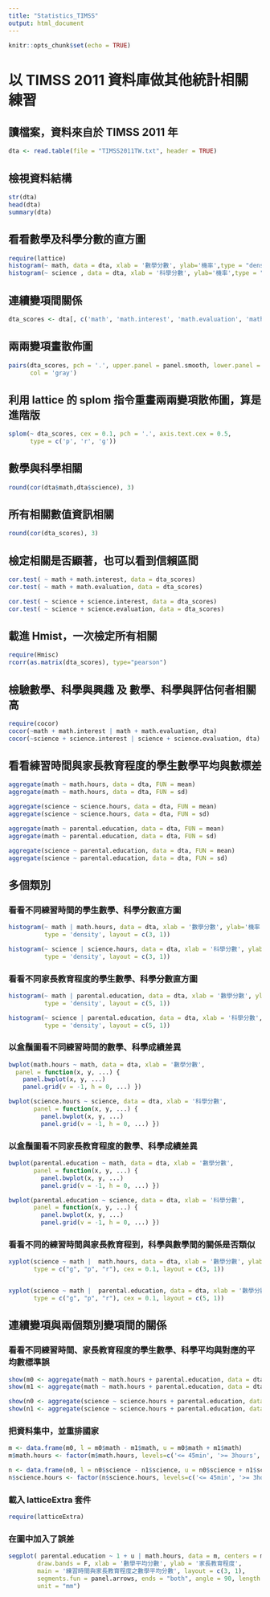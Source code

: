 ```yaml
---
title: "Statistics_TIMSS"
output: html_document
---
```


```r
knitr::opts_chunk$set(echo = TRUE)
```

# 以 TIMSS 2011 資料庫做其他統計相關練習


## 讀檔案，資料來自於 TIMSS 2011 年
```r
dta <- read.table(file = "TIMSS2011TW.txt", header = TRUE)
````

## 檢視資料結構
```r
str(dta)
head(dta)
summary(dta)
````

## 看看數學及科學分數的直方圖
```r
require(lattice)
histogram(~ math, data = dta, xlab = '數學分數', ylab='機率',type = "density")
histogram(~ science , data = dta, xlab = '科學分數', ylab='機率',type = "density")
````

## 連續變項間關係
```r
dta_scores <- dta[, c('math', 'math.interest', 'math.evaluation', 'math.input', 'science', 'science.interest', 'science.evaluation', 'science.input','educational.resources')]
````

## 兩兩變項畫散佈圖
```r
pairs(dta_scores, pch = '.', upper.panel = panel.smooth, lower.panel = NULL, 
      col = 'gray')
````

## 利用 lattice 的 splom 指令重畫兩兩變項散佈圖，算是進階版
```r
splom(~ dta_scores, cex = 0.1, pch = '.', axis.text.cex = 0.5, 
      type = c('p', 'r', 'g'))
````

## 數學與科學相關
```r
round(cor(dta$math,dta$science), 3)
````

## 所有相關數值資訊相關
```r
round(cor(dta_scores), 3)
````

## 檢定相關是否顯著，也可以看到信賴區間
```r
cor.test( ~ math + math.interest, data = dta_scores)
cor.test( ~ math + math.evaluation, data = dta_scores)

cor.test( ~ science + science.interest, data = dta_scores)
cor.test( ~ science + science.evaluation, data = dta_scores)
````

## 載進 Hmist，一次檢定所有相關
```r
require(Hmisc)
rcorr(as.matrix(dta_scores), type="pearson")
````

## 檢驗數學、科學與興趣 及 數學、科學與評估何者相關高
```r
require(cocor)
cocor(~math + math.interest | math + math.evaluation, dta)
cocor(~science + science.interest | science + science.evaluation, dta)
````

## 看看練習時間與家長教育程度的學生數學平均與數標差
```r
aggregate(math ~ math.hours, data = dta, FUN = mean)
aggregate(math ~ math.hours, data = dta, FUN = sd)

aggregate(science ~ science.hours, data = dta, FUN = mean)
aggregate(science ~ science.hours, data = dta, FUN = sd)

aggregate(math ~ parental.education, data = dta, FUN = mean)
aggregate(math ~ parental.education, data = dta, FUN = sd)

aggregate(science ~ parental.education, data = dta, FUN = mean)
aggregate(science ~ parental.education, data = dta, FUN = sd)
````

## 多個類別

### 看看不同練習時間的學生數學、科學分數直方圖
```r
histogram(~ math | math.hours, data = dta, xlab = '數學分數', ylab='機率',
          type = 'density', layout = c(3, 1))

histogram(~ science | science.hours, data = dta, xlab = '科學分數', ylab='機率',
          type = 'density', layout = c(3, 1))
````


### 看看不同家長教育程度的學生數學、科學分數直方圖
```r
histogram(~ math | parental.education, data = dta, xlab = '數學分數', ylab='機率',
          type = 'density', layout = c(5, 1))

histogram(~ science | parental.education, data = dta, xlab = '科學分數', ylab='機率',
          type = 'density', layout = c(5, 1))
````


### 以盒鬚圖看不同練習時間的數學、科學成績差異
```r
bwplot(math.hours ~ math, data = dta, xlab = '數學分數',
  panel = function(x, y, ...) {
    panel.bwplot(x, y, ...)
    panel.grid(v = -1, h = 0, ...) })

bwplot(science.hours ~ science, data = dta, xlab = '科學分數',
       panel = function(x, y, ...) {
         panel.bwplot(x, y, ...)
         panel.grid(v = -1, h = 0, ...) })
````


### 以盒鬚圖看不同家長教育程度的數學、科學成績差異
```r
bwplot(parental.education ~ math, data = dta, xlab = '數學分數',
       panel = function(x, y, ...) {
         panel.bwplot(x, y, ...)
         panel.grid(v = -1, h = 0, ...) })

bwplot(parental.education ~ science, data = dta, xlab = '科學分數',
       panel = function(x, y, ...) {
         panel.bwplot(x, y, ...)
         panel.grid(v = -1, h = 0, ...) })
````


### 看看不同的練習時間與家長教育程到，科學與數學間的關係是否類似
```r
xyplot(science ~ math |  math.hours, data = dta, xlab = '數學分數', ylab = '科學分數',
       type = c("g", "p", "r"), cex = 0.1, layout = c(3, 1))


xyplot(science ~ math |  parental.education, data = dta, xlab = '數學分數', ylab = '科學分數',
       type = c("g", "p", "r"), cex = 0.1, layout = c(5, 1))
````


## 連續變項與兩個類別變項間的關係

### 看看不同練習時間、家長教育程度的學生數學、科學平均與對應的平均數標準誤
```r
show(m0 <- aggregate(math ~ math.hours + parental.education, data = dta, FUN = mean))
show(m1 <- aggregate(math ~ math.hours + parental.education, data = dta, function(x) sd(x)/sqrt(length(x))))

show(n0 <- aggregate(science ~ science.hours + parental.education, data = dta, FUN = mean))
show(n1 <- aggregate(science ~ science.hours + parental.education, data = dta, function(x) sd(x)/sqrt(length(x))))
````

### 把資料集中，並重排國家
```r
m <- data.frame(m0, l = m0$math - m1$math, u = m0$math + m1$math) 
m$math.hours <- factor(m$math.hours, levels=c('<= 45min', '>= 3hours', '45min - 3hours'))

n <- data.frame(n0, l = n0$science - n1$science, u = n0$science + n1$science)
n$science.hours <- factor(n$science.hours, levels=c('<= 45min', '>= 3hours', '45min - 3hours'))
````


### 載入 latticeExtra 套件
```r
require(latticeExtra)
````

### 在圖中加入了誤差
```r
segplot( parental.education ~ 1 + u | math.hours, data = m, centers = math, 
        draw.bands = F, xlab = '數學平均分數', ylab = '家長教育程度',
        main = '練習時間與家長教育程度之數學平均分數', layout = c(3, 1),
        segments.fun = panel.arrows, ends = "both", angle = 90, length = 1, 
        unit = "mm")
````

